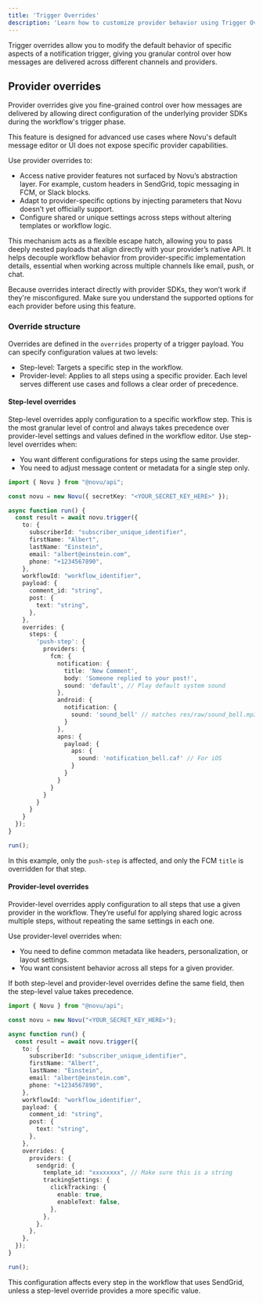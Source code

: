 ```yaml
---
title: 'Trigger Overrides'
description: 'Learn how to customize provider behavior using Trigger Overrides in Novu'
---
```


Trigger overrides allow you to modify the default behavior of specific aspects of a notification trigger, giving you granular control over how messages are delivered across different channels and providers.

## Provider overrides

Provider overrides give you fine-grained control over how messages are delivered by allowing direct configuration of the underlying provider SDKs during the workflow's trigger phase.

This feature is designed for advanced use cases where Novu's default message editor or UI does not expose specific provider capabilities.

Use provider overrides to:
- Access native provider features not surfaced by Novu’s abstraction layer. For example, custom headers in SendGrid, topic messaging in FCM, or Slack blocks.
- Adapt to provider-specific options by injecting parameters that Novu doesn’t yet officially support.
- Configure shared or unique settings across steps without altering templates or workflow logic.

This mechanism acts as a flexible escape hatch, allowing you to pass deeply nested payloads that align directly with your provider’s native API. It helps decouple workflow behavior from provider-specific implementation details, essential when working across multiple channels like email, push, or chat.

<Callout type="info">Because overrides interact directly with provider SDKs, they won’t work if they're misconfigured. Make sure you understand the supported options for each provider before using this feature. </Callout>

### Override structure

Overrides are defined in the `overrides` property of a trigger payload. You can specify configuration values at two levels:
- Step-level: Targets a specific step in the workflow.
- Provider-level: Applies to all steps using a specific provider.
Each level serves different use cases and follows a clear order of precedence.

#### Step-level overrides

Step-level overrides apply configuration to a specific workflow step. This is the most granular level of control and always takes precedence over provider-level settings and values defined in the workflow editor.
Use step-level overrides when:

- You want different configurations for steps using the same provider.
- You need to adjust message content or metadata for a single step only.

```typescript
import { Novu } from "@novu/api";

const novu = new Novu({ secretKey: "<YOUR_SECRET_KEY_HERE>" });

async function run() {
  const result = await novu.trigger({
    to: {
      subscriberId: "subscriber_unique_identifier",
      firstName: "Albert",
      lastName: "Einstein",
      email: "albert@einstein.com",
      phone: "+1234567890",
    },
    workflowId: "workflow_identifier",
    payload: {
      comment_id: "string",
      post: {
        text: "string",
      },
    },
    overrides: {
      steps: {
        'push-step': {
          providers: {
            fcm: {
              notification: {
                title: 'New Comment',
                body: 'Someone replied to your post!',
                sound: 'default', // Play default system sound
              },
              android: {
                notification: {
                  sound: 'sound_bell' // matches res/raw/sound_bell.mp3
                }
              },
              apns: {
                payload: {
                  aps: {
                    sound: 'notification_bell.caf' // For iOS
                  }
                }
              }
            }
          }
        }
      }
    }
  });
}

run();

```
In this example, only the `push-step` is affected, and only the FCM `title` is overridden for that step.

#### Provider-level overrides

Provider-level overrides apply configuration to all steps that use a given provider in the workflow. They’re useful for applying shared logic across multiple steps, without repeating the same settings in each one.

Use provider-level overrides when:
- You need to define common metadata like headers, personalization, or layout settings.
- You want consistent behavior across all steps for a given provider.

If both step-level and provider-level overrides define the same field, then the step-level value takes precedence.

```typescript
import { Novu } from "@novu/api";

const novu = new Novu("<YOUR_SECRET_KEY_HERE>");

async function run() {
  const result = await novu.trigger({
    to: {
      subscriberId: "subscriber_unique_identifier",
      firstName: "Albert",
      lastName: "Einstein",
      email: "albert@einstein.com",
      phone: "+1234567890",
    },
    workflowId: "workflow_identifier",
    payload: {
      comment_id: "string",
      post: {
        text: "string",
      },
    },
    overrides: {
      providers: {
        sendgrid: {
          template_id: "xxxxxxxx", // Make sure this is a string
          trackingSettings: {
            clickTracking: {
              enable: true,
              enableText: false,
            },
          },
        },
      },
    },
  });
}

run();

```

This configuration affects every step in the workflow that uses SendGrid, unless a step-level override provides a more specific value.